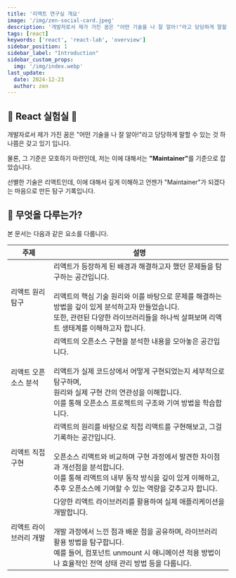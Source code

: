 ```yaml
---
title: '리액트 연구실 개요'
image: '/img/zen-social-card.jpeg'
description: '개발자로서 제가 가진 꿈은 "어떤 기술을 나 잘 알아!"라고 당당하게 말할 수 있는 것 하나쯤은 갖고 있기 입니다. 물론, 그 기준은 모호하기 마련인데, 저는 이에 대해서는 "Maintainer"를 기준으로 잡았습니다. 선별한 기술은 리액트인데, 이에 대해서 깊게 이해하고 언젠가 "Maintainer"가 되겠다는 마음으로 만든 탐구 기록입니다.'
tags: [react]
keywords: ['react', 'react-lab', 'overview']
sidebar_position: 1
sidebar_label: "Introduction"
sidebar_custom_props:
  img: '/img/index.webp'
last_update:
  date: 2024-12-23
  author: zen
---
```



## 🔬 React 실험실 🔬

개발자로서 제가 가진 꿈은 "어떤 기술을 나 잘 알아!"라고 당당하게 말할 수 있는 것 하나쯤은 갖고 있기 입니다.

물론, 그 기준은 모호하기 마련인데, 저는 이에 대해서는 <strong>"Maintainer"</strong>를 기준으로 잡았습니다.

선별한 기술은 리액트인데, 이에 대해서 깊게 이해하고 언젠가 "Maintainer"가 되겠다는 마음으로 만든 탐구 기록입니다.

## 🤔 무엇을 다루는가?

본 문서는 다음과 같은 요소를 다룹니다.

| 주제 | 설명 |
| --- | --- |
| 리액트 원리 탐구 | 리액트가 등장하게 된 배경과 해결하고자 했던 문제들을 탐구하는 공간입니다.<br/><br/>리액트의 핵심 기술 원리와 이를 바탕으로 문제를 해결하는 방법을 깊이 있게 분석하고자 만들었습니다.<br/>또한, 관련된 다양한 라이브러리들을 하나씩 살펴보며 리액트 생태계를 이해하고자 합니다. |
| 리액트 오픈소스 분석 | 리액트의 오픈소스 구현을 분석한 내용을 모아놓은 공간입니다.<br/><br/>리액트가 실제 코드상에서 어떻게 구현되었는지 세부적으로 탐구하며,<br/>원리와 실제 구현 간의 연관성을 이해합니다.<br/>이를 통해 오픈소스 프로젝트의 구조와 기여 방법을 학습합니다. |
| 리액트 직접 구현 | 리액트의 원리를 바탕으로 직접 리액트를 구현해보고, 그걸 기록하는 공간입니다.<br/><br/>오픈소스 리액트와 비교하며 구현 과정에서 발견한 차이점과 개선점을 분석합니다.<br/>이를 통해 리액트의 내부 동작 방식을 깊이 있게 이해하고, 추후 오픈소스에 기여할 수 있는 역량을 갖추고자 합니다. |
| 리액트 라이브러리 개발 | 다양한 리액트 라이브러리를 활용하여 실제 애플리케이션을 개발합니다.<br/><br/>개발 과정에서 느낀 점과 배운 점을 공유하며, 라이브러리 활용 방법을 탐구합니다.<br/>예를 들어, 컴포넌트 unmount 시 애니메이션 적용 방법이나 효율적인 전역 상태 관리 방법 등을 다룹니다. |
